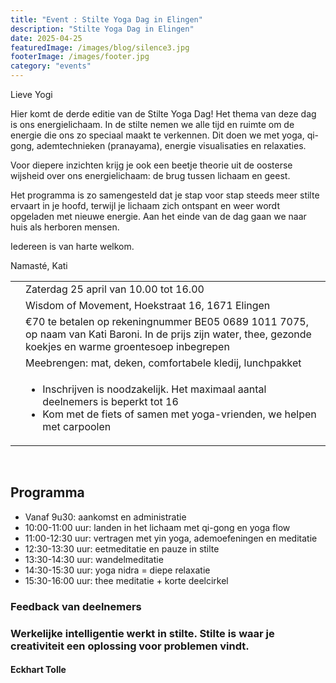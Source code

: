 ```yaml
---
title: "Event : Stilte Yoga Dag in Elingen"
description: "Stilte Yoga Dag in Elingen"
date: 2025-04-25
featuredImage: /images/blog/silence3.jpg
footerImage: /images/footer.jpg
category: "events"
---
```


Lieve Yogi

Hier komt de derde editie van de Stilte Yoga Dag! Het thema van deze dag is ons energielichaam. In de stilte nemen we alle tijd en ruimte om de energie die ons zo speciaal maakt te verkennen. Dit doen we met yoga, qi-gong, ademtechnieken (pranayama), energie visualisaties en relaxaties. 

Voor diepere inzichten krijg je ook een beetje theorie uit de oosterse wijsheid over ons energielichaam: de brug tussen lichaam en geest.

Het programma is zo samengesteld dat je stap voor stap steeds meer stilte ervaart in je hoofd, terwijl je lichaam zich ontspant en weer wordt opgeladen met nieuwe energie.
Aan het einde van de dag gaan we naar huis als herboren mensen.

Iedereen is van harte welkom.

Namasté,
Kati

|  | |
| :---: | --- |
|<CalendarIcon/>| Zaterdag 25 april van 10.00 tot 16.00 |
| <LocationIcon/> | Wisdom of Movement, Hoekstraat 16, 1671 Elingen | 
| <MoneyIcon/> |€70 te betalen op rekeningnummer BE05 0689 1011 7075, op naam van Kati Baroni. In de prijs zijn water, thee, gezonde koekjes en warme groentesoep inbegrepen | 
 |<ToolIcon/>|Meebrengen: mat, deken, comfortabele kledij, lunchpakket|
| <BellIcon/> | <ul><li>Inschrijven is noodzakelijk. Het maximaal aantal deelnemers is beperkt tot 16</li><li>Kom met de fiets of samen met yoga-vrienden, we helpen met carpoolen</li></ul> | 

<br/>

## Programma
- Vanaf 9u30: aankomst en administratie 
- 10:00-11:00 uur: landen in het lichaam met qi-gong en yoga flow
- 11:00-12:30 uur: vertragen met yin yoga, ademoefeningen en meditatie
- 12:30-13:30 uur: eetmeditatie en pauze in stilte 
- 13:30-14:30 uur: wandelmeditatie
- 14:30-15:30 uur: yoga nidra = diepe relaxatie
- 15:30-16:00 uur: thee meditatie + korte deelcirkel

<Section className="pb-3 section--no-auto-margin">  
 <Content className="w-100">
     <h3>Feedback van deelnemers</h3>       
     <Carousel ContentWithBackgroundImageName="" folderNameWithMdxFiles="silence-day-testimonial"/>   
  </Content>
</Section>  

<div className="quote quote--compact text--dark">
  <div className="quote__content">
    <h3>Werkelijke intelligentie werkt in stilte. Stilte is waar je creativiteit een oplossing voor problemen vindt.</h3>
    <h4>Eckhart Tolle</h4>
  </div>
</div>     
